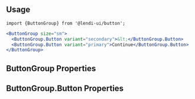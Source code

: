 
## Usage

```
import {ButtonGroup} from '@lendi-ui/button';
```

```jsx
<ButtonGroup size="sm">
  <ButtonGroup.Button variant="secondary">&lt;</ButtonGroup.Button>
  <ButtonGroup.Button variant="primary">Continue</ButtonGroup.Button>
</ButtonGroup>
```

## ButtonGroup Properties

<PropTable>
  <PropTable.Entry name="size" type={`"sm" | "md" | "lg"`} defaultValue="md" description="The buttons size."/>
  <PropTable.Entry name="isInverse" type="boolean" defaultValue={false} description="Whether the buttons are inversed."/>
  <PropTable.Entry name="children" type="React.ReactElement<ButtonGroupButtonProps>" description="The buttons."/>
</PropTable>


## ButtonGroup.Button Properties

<PropTable>
  <PropTable.Entry name="variant" type={`"primary" | "secondary" | "emphasis" | "empty"`} description="The button type."/>
  <PropTable.Entry name="isDisabled" type="boolean" defaultValue={false} description="Whether the button responds to user input."/>
  <PropTable.Entry name="before" type="React.ReactNode" description="Content before the button label."/>
  <PropTable.Entry name="after" type="React.ReactNode" description="Content after the button label."/>
  <PropTable.Entry name="children" type="React.ReactNode" description="The button content."/>
</PropTable>


